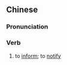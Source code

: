 {{also|相报}}
==Chinese==
{{zh-forms|s=相报}}

===Pronunciation===
{{zh-pron
|m=xiāngbào
|cat=v
}}

===Verb===
{{zh-verb}}

# {{lb|zh|literary}} to [[inform]]; to [[notify]]